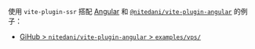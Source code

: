 使用 `vite-plugin-ssr` 搭配 [Angular](https://angular.io/) 和 [`@nitedani/vite-plugin-angular`](https://github.com/nitedani/vite-plugin-angular) 的例子：

- [GiHub > `nitedani/vite-plugin-angular` > `examples/vps/`](https://github.com/nitedani/vite-plugin-angular/tree/main/examples/vps)
